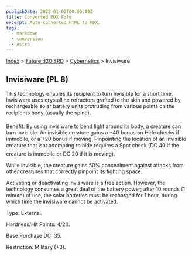 ```yaml
---
publishDate: 2023-01-02T00:00:00Z
title: Converted MDX File
excerpt: Auto-converted HTML to MDX.
tags:
  - markdown
  - conversion
  - Astro
---
```


[Index](-index) > [Future d20 SRD](future-d20-srd-index) > [Cybernetics](future-d20-srd-cybernetics-index) > Invisiware

## Invisiware (PL 8)

This technology enables its recipient to turn invisible for a short time. Invisiware uses crystalline refractors grafted to the skin and powered by rechargeable solar battery units protruding from various points on the recipients body (usually the spine).

Benefit: By using invisiware to bend light around its body, a creature can turn invisible. An invisible creature gains a +40 bonus on Hide checks if immobile, or a +20 bonus if moving. Pinpointing the location of an invisible creature that isnt attempting to hide requires a Spot check (DC 40 if the creature is immobile or DC 20 if it is moving).

While invisible, the creature gains 50% concealment against attacks from other creatures that correctly pinpoint its fighting space.

Activating or deactivating invisiware is a free action. However, the technology consumes a great deal of the battery power; after 10 rounds (1 minute) of use, the
solar batteries must be recharged for 1 hour, during which time the invisiware cannot be activated.

Type: External.

Hardness/Hit Points: 4/20.

Base Purchase DC: 35.

Restriction: Military (+3).

